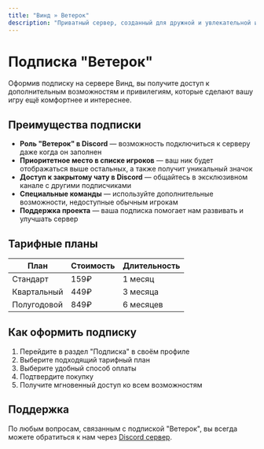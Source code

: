 ```yaml
---
title: "Винд » Ветерок"
description: "Приватный сервер, созданный для дружной и увлекательной игры."
---
```

# Подписка "Ветерок"

Оформив подписку на сервере Винд, вы получите доступ к дополнительным возможностям и привилегиям, которые сделают вашу игру ещё комфортнее и интереснее.

## Преимущества подписки

- **Роль "Ветерок" в Discord** — возможность подключиться к серверу даже когда он заполнен
- **Приоритетное место в списке игроков** — ваш ник будет отображаться выше остальных, а также получит уникальный значок
- **Доступ к закрытому чату в Discord** — общайтесь в эксклюзивном канале с другими подписчиками
- **Специальные команды** — используйте дополнительные возможности, недоступные обычным игрокам
- **Поддержка проекта** — ваша подписка помогает нам развивать и улучшать сервер

## Тарифные планы

| План | Стоимость | Длительность |
|------|-----------|--------------|
| Стандарт | 159₽ | 1 месяц |
| Квартальный | 449₽ | 3 месяца |
| Полугодовой | 849₽ | 6 месяцев |

## Как оформить подписку

1. Перейдите в раздел "Подписка" в своём профиле
2. Выберите подходящий тарифный план
3. Выберите удобный способ оплаты
4. Подтвердите покупку
5. Получите мгновенный доступ ко всем возможностям

## Поддержка

По любым вопросам, связанным с подпиской "Ветерок", вы всегда можете обратиться к нам через [Discord сервер](https://discord.gg/VyaU5wvRMV).
